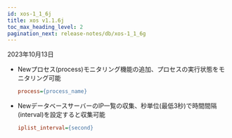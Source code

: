 ```yaml
---
id: xos-1_1_6j
title: xos v1.1.6j
toc_max_heading_level: 2
pagination_next: release-notes/db/xos-1_1_6g
---
```


2023年10月13日

-   <Status>New</Status>プロセス(process)モニタリング機能の追加、プロセスの実行状態をモニタリング可能

    ```ini title='xos.conf'
    process={process_name}
    ```

-   <Status>New</Status>データベースサーバーのIP一覧の収集、秒単位(最低3秒)で時間間隔(interval)を設定すると収集可能

    ```ini title='xos.conf'
    iplist_interval={second}
    ```
